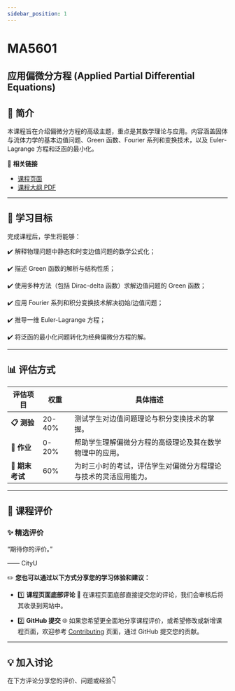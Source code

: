 ```yaml
---
sidebar_position: 1
---
```


# MA5601
## 应用偏微分方程 (Applied Partial Differential Equations)

## **📘 简介**
本课程旨在介绍偏微分方程的高级主题，重点是其数学理论与应用。内容涵盖固体与流体力学的基本边值问题、Green 函数、Fourier 系列和变换技术，以及 Euler-Lagrange 方程和泛函的最小化。

🔗 **相关链接**
- [课程页面](https://www.cityu.edu.hk/catalogue/pg/202425/course/MA5601.htm)
- [课程大纲 PDF](https://www.cityu.edu.hk/catalogue/pg/202425/course/MA5601.pdf)

---

## **🎯 学习目标**

完成课程后，学生将能够：

✔️ 解释物理问题中静态和时变边值问题的数学公式化；

✔️ 描述 Green 函数的解析与结构性质；

✔️ 使用多种方法（包括 Dirac-delta 函数）求解边值问题的 Green 函数；

✔️ 应用 Fourier 系列和积分变换技术解决初始/边值问题；

✔️ 推导一维 Euler-Lagrange 方程；

✔️ 将泛函的最小化问题转化为经典偏微分方程的解。

---

## **📊 评估方式**

| **评估项目**            | **权重** | **具体描述**                                                                                       |
|------------------------|---------|---------------------------------------------------------------------------------------------------|
| **📋 测验**             | 20-40%   | 测试学生对边值问题理论与积分变换技术的掌握。                                                          |
| **📂 作业**             | 0-20%    | 帮助学生理解偏微分方程的高级理论及其在数学物理中的应用。                                                  |
| **📝 期末考试**         | 60%      | 为时三小时的考试，评估学生对偏微分方程理论与技术的灵活应用能力。                                             |

---

## **💬 课程评价**

### ✨ **精选评价**
<div className={commentStyles.commentBox}>
    <p className={commentStyles.commentText}>
        “期待你的评价。”
    </p>
    <p className={commentStyles.commentAuthor}>—— CityU</p>
</div>

✏️ **您也可以通过以下方式分享您的学习体验和建议：**

- 1️⃣ **课程页面底部评论**
💬 在课程页面底部直接提交您的评论，我们会审核后将其收录到网站中。

- 2️⃣ **GitHub 提交**
🌐 如果您希望更全面地分享课程评价，或希望修改或新增课程页面，欢迎参考 [Contributing](/contributing) 页面，通过 GitHub 提交您的贡献。

---

## **💡 加入讨论**

在下方评论分享您的评价、问题或经验👇
<Utterances />